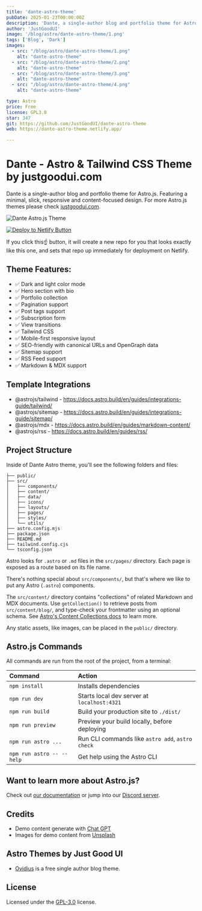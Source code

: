 ```yaml
---
title: 'dante-astro-theme'
pubDate: 2025-01-23T00:00:00Z
description: 'Dante, a single-author blog and portfolio theme for Astro.js. '
author: 'JustGoodUI'
image: '/blog/astro/dante-astro-theme/1.png'
tags: ['Blog', 'Dark']
images:
  - src: "/blog/astro/dante-astro-theme/1.png"
    alt: "dante-astro-theme"
  - src: "/blog/astro/dante-astro-theme/2.png"
    alt: "dante-astro-theme"
  - src: "/blog/astro/dante-astro-theme/3.png"
    alt: "dante-astro-theme"
  - src: "/blog/astro/dante-astro-theme/4.png"
    alt: "dante-astro-theme"

type: Astro
price: Free
license: GPL3.0
star: 347
git: https://github.com/JustGoodUI/dante-astro-theme
web: https://dante-astro-theme.netlify.app/

---
```



# Dante - Astro & Tailwind CSS Theme by justgoodui.com

Dante is a single-author blog and portfolio theme for Astro.js. Featuring a minimal, slick, responsive and content-focused design. For more Astro.js themes please check [justgoodui.com](https://justgoodui.com/).

![Dante Astro.js Theme](/blog/astro/dante-astro-theme/dante-preview.jpg)

[![Deploy to Netlify Button](https://www.netlify.com/img/deploy/button.svg)](https://app.netlify.com/start/deploy?repository=https://github.com/JustGoodUI/dante-astro-theme)

If you click this☝️ button, it will create a new repo for you that looks exactly like this one, and sets that repo up immediately for deployment on Netlify.

## Theme Features:

- ✅ Dark and light color mode
- ✅ Hero section with bio
- ✅ Portfolio collection
- ✅ Pagination support
- ✅ Post tags support
- ✅ Subscription form
- ✅ View transitions
- ✅ Tailwind CSS
- ✅ Mobile-first responsive layout
- ✅ SEO-friendly with canonical URLs and OpenGraph data
- ✅ Sitemap support
- ✅ RSS Feed support
- ✅ Markdown & MDX support

## Template Integrations

- @astrojs/tailwind - https://docs.astro.build/en/guides/integrations-guide/tailwind/
- @astrojs/sitemap - https://docs.astro.build/en/guides/integrations-guide/sitemap/
- @astrojs/mdx - https://docs.astro.build/en/guides/markdown-content/
- @astrojs/rss - https://docs.astro.build/en/guides/rss/

## Project Structure

Inside of Dante Astro theme, you'll see the following folders and files:

```text
├── public/
├── src/
│   ├── components/
│   ├── content/
│   ├── data/
│   ├── icons/
│   ├── layouts/
│   ├── pages/
│   ├── styles/
│   └── utils/
├── astro.config.mjs
├── package.json
├── README.md
├── tailwind.config.cjs
└── tsconfig.json
```

Astro looks for `.astro` or `.md` files in the `src/pages/` directory. Each page is exposed as a route based on its file name.

There's nothing special about `src/components/`, but that's where we like to put any Astro (`.astro`) components.

The `src/content/` directory contains "collections" of related Markdown and MDX documents. Use `getCollection()` to retrieve posts from `src/content/blog/`, and type-check your frontmatter using an optional schema. See [Astro's Content Collections docs](https://docs.astro.build/en/guides/content-collections/) to learn more.

Any static assets, like images, can be placed in the `public/` directory.

## Astro.js Commands

All commands are run from the root of the project, from a terminal:

| Command                   | Action                                           |
| :------------------------ | :----------------------------------------------- |
| `npm install`             | Installs dependencies                            |
| `npm run dev`             | Starts local dev server at `localhost:4321`      |
| `npm run build`           | Build your production site to `./dist/`          |
| `npm run preview`         | Preview your build locally, before deploying     |
| `npm run astro ...`       | Run CLI commands like `astro add`, `astro check` |
| `npm run astro -- --help` | Get help using the Astro CLI                     |

## Want to learn more about Astro.js?

Check out [our documentation](https://docs.astro.build) or jump into our [Discord server](https://astro.build/chat).

## Credits

- Demo content generate with [Chat GPT](https://chat.openai.com/)
- Images for demo content from [Unsplash](https://unsplash.com/)

## Astro Themes by Just Good UI

- [Ovidius](https://github.com/JustGoodUI/ovidius-astro-theme) is a free single author blog theme.

## License

Licensed under the [GPL-3.0](https://github.com/JustGoodUI/dante-astro-theme/blob/main/LICENSE) license.

